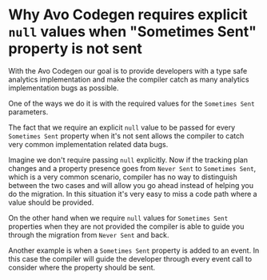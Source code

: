 # Why Avo Codegen requires explicit `null` values when "Sometimes Sent" property is not sent

With the Avo Codegen our goal is to provide developers with a type safe analytics implementation and make the compiler catch as many analytics implementation bugs as possible.

One of the ways we do it is with the required values for the `Sometimes Sent` parameters.

The fact that we require an explicit `null` value to be passed for every `Sometimes Sent` property when it's not sent allows the compiler to catch very common implementation related data bugs.

Imagine we don't require passing `null` explicitly. Now if the tracking plan changes and a property presence goes from `Never Sent` to `Sometimes Sent`, which is a very common scenario, compiler has no way to distinguish between the two cases and will allow you go ahead instead of helping you do the migration. In this situation it's very easy to miss a code path where a value should be provided.

On the other hand when we require `null` values for `Sometimes Sent` properties when they are not provided the compiler is able to guide you through the migration from `Never Sent` and back.

Another example is when a `Sometimes Sent` property is added to an event. In this case the compiler will guide the developer through every event call to consider where the property should be sent.
